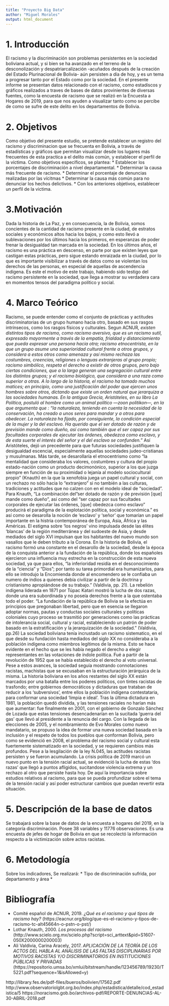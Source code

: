 ```yaml
---
title: "Proyecto Big Data"
author: "Miguel Morales"
output: html_document
---
```



# **1. Introducción**
El racismo y la discriminación son problemas persistentes en la sociedad boliviana actual, y si bien se ha avanzado en el terreno de la desconolización y despatriarcalización -acuñados después de la creación del Estado Plurinacional de Bolivia- aún persisten a día de hoy, y es un tema a progresar tanto por el Estado como por la sociedad.
En el presente informe se presentan datos relacionado con el racismo, como estadíscos y gráficos realizados a traves de bases de datos provinientes de diversas fuentes, como la encuesta de racismo que se realizó en la Encuesta a Hogares de 2019, para que nos ayuden a visualizar tanto como se percibe de como se sufre de este delito en los departamentos de Bolivia. 

# **2. Objetivos**
Como objetivo del presente estudio, se pretende establecer un registro del racismo y discriminacion que se frecuenta en Bolivia, a través de estadísticas y gráficos que permitan visualizar desde los lugares más frecuentes de esta practica a el delito más común, y establecer el perfil de la víctima.
Como objetivos específicos, se plantea:
 * Establecer los porcentajes de discriminación a nivel departamental.
 * Determinar la causa más frecuente de racismo.
 * Determinar el porcentaje de denuncias realizadas por las vícitmas
 * Determinar la causa más común para no denunciar los hechos delictivos.
 * Con los anteriores objetivos, establecer un perfil de la victima.

# **3.Motivación**
Dada la historia de La Paz, y en consecuencia, la de Bolivia, somos concientes de la cantidad de racismo presente en la ciudad, de estratos sociales y económicos altos hacia los bajos, y como esto llevó a sublevaciones por los últimos hacia los primeros, en esperanzas de poder frenar la desigualdad tan marcada en la sociedad. En los últimos años, el racismo es una práctica en descenso, en parte por que existen leyes que castigan estas prácticas, pero sigue estando enraizada en la ciudad, por lo que es importante visibilizar a través de datos como se violentan los derechos de las personas, en especial de aquellas de ascendencia indígena. Es este el motivo de este trabajo, habiendo sido testigo del racismo persistente en la sociedad, que llega a mostrar su verdadera cara en momentos tensos del paradigma político y social. 

# **4. Marco Teórico**
Racismo, se puede entender como el conjunto de prácticas y actitudes discriminatorias de un grupo humano hacia otro, basado en sus rasgos intrínsecos, como los rasgos físicos y culturales. Segun ACNUR*, existen distintos tipos de racismo, como racismo aversivo, que es un racismo sutil, expresado mayormente a través de la empatía, frialdad y distanciamiento que pueda expresar una persona hacia otra; racismo etnocentrista, en la que un grupo asume una superioridad cultural frente a otros grupos, y considera a estos otros como amenaza y así mismo rechaza las costumbres, creencias, religiones o lenguas extranjeras al grupo propio; racismo simbólico, respeta el derecho a existir de otros grupos, pero bajo ciertas condiciones, que a la larga generan una segregación cultural entre los distintos grupos; y el racismo biológico, que considera a una raza como superior a otras.
A lo largo de la historia, el racismo ha tomado muchos matices; en principio, como una justificación del poder que ejercen unos hombres sobre otros, dictando que existe un orden natural que jerarquiza a las sociedades humanas. En la antigua Grecia, Aristóteles, en su libro _La Política_, postuló al hombre como un animal político —zoon politikon—, en la que argumenta que : "la naturaleza, teniendo en cuenta la necesidad de la conservación, ha creado a unos seres para mandar y a otros para obedecer. La naturaleza ha fijado, por consiguiente, la condición especial de la mujer y la del esclavo. Ha querido que el ser dotado de razón y de previsión mande como dueño, así como también que el ser capaz por sus facultades corporales de ejecutar las órdenes, obedezca como esclavo, y de esta suerte el interés del señor y el del esclavo se confunden."* Así Aristóteles, dejó un precedente para que futuras sociedades justifiquen la desigualdad escencial, especialmente aquellas sociedades judeo-cristianas y musulmanas. Más tarde, se desarollaría el etnocentrismo como "la mentalidad que consideraba los valores, costumbres y cultura del propio estado-nación como un producto decimonónico, superior a los que juzga siempre en función de su proximidad o lejanía al modelo sociocultural propio" (Knauth) en la que la xenofobia juega un papel cultural y social, con un rechazo no sólo hacia lo "extranjero" si no también a las culturas, tradiciones y actitudes que no calzen con en el modelo ideal de "sociedad". Para Knauth, "La combinación del "ser dotado de razón y de previsión [que] mande como dueño", así como del "ser capaz por sus facultades corporales de ejecutar las órdenes, [que] obedezca como esclavo" producirá el paradigma de la explotación política, social y económica." es así como se desarolla la noción de 'esclavo' y 'señor' que tomarían un papel importante en la histria contemporánea de Europa, Asia, África y las Américas. El estigma sobre 'los negros' vino impulsada desde las élites 'blancas' de la región mediterránea y del sudoeste de Asia, y desde mediados del siglo XVI impulsan que los habitantes del nuevo mundo son vasallos que le deben tributo a la Corona.
En la historia de Bolivia, el racismo formó una constante en el desarollo de la sociedad, desde la época de la conquista anterior a la fundación de la república, donde los españoles ejercieron una influencia muy estrecha en la construcción de esta nueva sociedad, ya que para ellos, "la inferioridad residía en el desconocimiento de la “ciencia” y “Dios”;
por tanto su tarea primordial era humanizarlos, para ello se introdujo la Encomienda donde al encomendero se le confiaba un numero de indios a quienes debía civilizar a partir de la doctrina y cristianismo apropiándose de su trabajo." (Valdivia, pp. 21). La rebelión indígena liderada en 1871 por Túpac Katari mostró la lucha de dos razas, donde una era subordinada y no poseía derechos frente a la que ostentaba todo el poder. "La fundación de la república de Bolivia se la efectúa en principios que pregonaban libertad, pero que en esencia se llegaron adoptar normas, pautas y conductas sociales culturales y políticas coloniales cuyo proceso se trasmitió por generaciones como las prácticas de intolerancia social, cultural y racial, estableciendo un patrón de poder basado en la estratificación y la jerarquización de la sociedad." (Valdivia, pp.26) La sociedad boliviana tenía incrustado un racismo sistematico, en el que desde su fundación hasta mediados del siglo XX no consideraba a la población indígena como miembros legítimos de la misma. Esto se hace evidente en el hecho que se les había negado el derecho a elegir representantes en las votaciones de índole política. Fué a partir de la revolución de 1952 que se había establecido el derecho al voto universal. Pese a estos avances, la sociedad seguía mostrando connotaciones racistas, machistas que se excusaban en la estructuración jerárquica de la misma.
La historia boliviana en los años restantes del siglo XX están marcados por una batalla entre los poderes políticos, con tintes racistas de trasfondo; entre gobiernos democráticos y dictaduras que trataban de reducir a los 'subversivos', entre ellos la población indígena contestataria, para conformar una sociedad 'limpia e ideal'. Tras la última dictadura en 1981, la población quedó dividida, y las tensiones raciales no harían más que aumentar: fue finalmente en 2001, con el gobierno de Gonzalo Sánchez de Lozada que estas tensiones desencadenarían en la sucitada 'guerra del gas' que llevó al presidente a la renuncia del cargo. Con la llegada de las elecciones de 2005, y el nombramiento de Evo Morales como nuevo mandatario, se propuso la idea de formar una nueva sociedad basada en la inclusión y el respeto de todos los pueblos que conforman Bolivia, pero como se evidenció en 2008, el problema del racismo social y cultural esta fuertemente sistematizado en la sociedad, y se requieren cambios más profundos. Pese a la lesgilación de la ley N.045, las actitudes racistas persisten y se fueron acumulando. La crisis política de 2019 marcó un nuevo punto en la tensión racial actual, se evidenció la lucha de estas 'dos razas' que llegó a puntos afligidos, sucitandose violencia extrema y un rechazo al otro que persiste hasta hoy. 
De aquí la importancia sobre estudios relativos al racismo, para que se pueda profundizar sobre el tema de la tensión racial y así poder estructurar cambios que puedan revertir esta situación.

# **5. Descripción de la base de datos**
Se trabajará sobre la base de datos de la encuesta a hogares del 2019, en la categoría discriminación. Posee 38 variables y 11776 observaciones. Es una encuesta de jefes de hogar de Bolivia en que se recolectó la información respecto a la victimización sobre actos racistas.

# **6. Metodología**
Sobre los indicadores, Se realizará:
 * Tipo de discriminación sufrida, por departamento y área
 * 

# **Bibliografía**
 - Comité español de ACNUR, 2019. _¿Qué es el racismo y qué tipos de racismo hay?_ (https://eacnur.org/blog/que-es-el-racismo-y-tipos-de-racismo-tc-alt45664n-o-pstn-o-pst/)  
 - Lothar Knauth, 2000. _Los procesos del racismo_ (http://www.scielo.org.mx/scielo.php?script=sci_arttext&pid=S1607-050X2000000200003)
 - Ali Valdivia, Carina Aracely, 2017. _APLICACIÓN DE LA TEORÍA DE LOS ACTOS DEL HABLA AL ANÁLISIS DE LAS FALTAS DISCIPLINARIAS POR MOTIVOS RACISTAS Y/O DISCRIMINATORIOS EN INSTITUCIONES PÚBLICAS Y PRIVADAS_
(https://repositorio.umsa.bo/xmlui/bitstream/handle/123456789/19230/T5221.pdf?sequence=1&isAllowed=y)

http://library.fes.de/pdf-files/bueros/bolivien/17562.pdf
http://www.observatoriolgbt.org.bo/index.php/estadistica/detalle/cod_estadistica/5
https://noracismo.gob.bo/archivos-pdf/REPORTE-DENUNCIAS-AL-30-ABRIL-2018.pdf